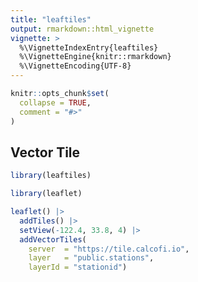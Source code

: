 ```yaml
---
title: "leaftiles"
output: rmarkdown::html_vignette
vignette: >
  %\VignetteIndexEntry{leaftiles}
  %\VignetteEngine{knitr::rmarkdown}
  %\VignetteEncoding{UTF-8}
---
```


```r
knitr::opts_chunk$set(
  collapse = TRUE,
  comment = "#>"
)
```

## Vector Tile

```r
library(leaftiles)
```

```r
library(leaflet)

leaflet() |>
  addTiles() |>
  setView(-122.4, 33.8, 4) |>
  addVectorTiles(
    server  = "https://tile.calcofi.io",
    layer   = "public.stations",
    layerId = "stationid")
```

